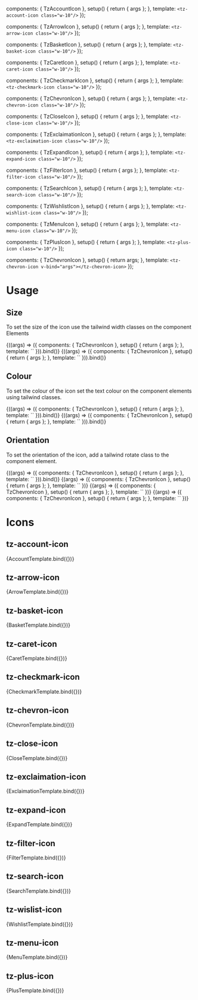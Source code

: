 

<Meta title="Elements/Icons" component={TzAccountIcon} />

  components: { TzAccountIcon },
  setup() {
    return { args };
  },
  template: `<tz-account-icon class="w-10"/>`
});

  components: { TzArrowIcon },
  setup() {
    return { args };
  },
  template: `<tz-arrow-icon class="w-10"/>`
});

  components: { TzBasketIcon },
  setup() {
    return { args };
  },
  template: `<tz-basket-icon class="w-10"/>`
});

  components: { TzCaretIcon },
  setup() {
    return { args };
  },
  template: `<tz-caret-icon class="w-10"/>`
});

  components: { TzCheckmarkIcon },
  setup() {
    return { args };
  },
  template: `<tz-checkmark-icon class="w-10"/>`
});

  components: { TzChevronIcon },
  setup() {
    return { args };
  },
  template: `<tz-chevron-icon class="w-10"/>`
});

  components: { TzCloseIcon },
  setup() {
    return { args };
  },
  template: `<tz-close-icon class="w-10"/>`
});

  components: { TzExclaimationIcon },
  setup() {
    return { args };
  },
  template: `<tz-exclaimation-icon class="w-10"/>`
});

  components: { TzExpandIcon },
  setup() {
    return { args };
  },
  template: `<tz-expand-icon class="w-10"/>`
});

  components: { TzFilterIcon },
  setup() {
    return { args };
  },
  template: `<tz-filter-icon class="w-10"/>`
});

  components: { TzSearchIcon },
  setup() {
    return { args };
  },
  template: `<tz-search-icon class="w-10"/>`
});

  components: { TzWishlistIcon },
  setup() {
    return { args };
  },
  template: `<tz-wishlist-icon class="w-10"/>`
});

  components: { TzMenuIcon },
  setup() {
    return { args };
  },
  template: `<tz-menu-icon class="w-10"/>`
});

  components: { TzPlusIcon },
  setup() {
    return { args };
  },
  template: `<tz-plus-icon class="w-10"/>`
});

  components: { TzChevronIcon },
  setup() {
    return args;
  },
  template: `<tz-chevron-icon v-bind="args"></tz-chevron-icon>`
});

# Usage

## Size

To set the size of the icon use the tailwind width classes on the component Elements

<Canvas withSource="open">
  <Story name="size 5">
    {((args) => ({
      components: { TzChevronIcon },
      setup() {
        return { args };
      },
      template: `<tz-chevron-icon class="w-5"/>`
    })).bind()}
  </Story>
  <Story name="size 10">
    {((args) => ({
      components: { TzChevronIcon },
      setup() {
        return { args };
      },
      template: `<tz-chevron-icon class="w-10"/>`
    })).bind()}
  </Story>
</Canvas>

## Colour

To set the colour of the icon set the text colour on the component elements using tailwind classes.

<Canvas withSource="open">
  <Story name="color grey">
    {((args) => ({
      components: { TzChevronIcon },
      setup() {
        return { args };
      },
      template: `<tz-chevron-icon class="w-10 text-gray-400"/>`
    })).bind()}
  </Story>
  <Story name="colour primary">
    {((args) => ({
      components: { TzChevronIcon },
      setup() {
        return { args };
      },
      template: `<tz-chevron-icon class="w-10 text-primary"/>`
    })).bind()}
  </Story>
</Canvas>

## Orientation

To set the orientation of the icon, add a tailwind rotate class to the component element.

<Canvas withSource="open">
  <Story
    name="rotate 0"
    args={{
      class: 'w-10'
    }}
  >
    {((args) => ({
      components: { TzChevronIcon },
      setup() {
        return { args };
      },
      template: `<tz-chevron-icon class="w-10"/>`
    })).bind()}
  </Story>
  <Story name="rotate 90">
    {(args) => ({
      components: { TzChevronIcon },
      setup() {
        return { args };
      },
      template: `<tz-chevron-icon class="w-10 rotate-90"/>`
    })}
  </Story>
  <Story name="rotate 180">
    {(args) => ({
      components: { TzChevronIcon },
      setup() {
        return { args };
      },
      template: `<tz-chevron-icon class="w-10 rotate-180"/>`
    })}
  </Story>
  <Story name="rotate 270">
    {(args) => ({
      components: { TzChevronIcon },
      setup() {
        return { args };
      },
      template: `<tz-chevron-icon class="w-10 -rotate-90"/>`
    })}
  </Story>
</Canvas>

# Icons

## tz-account-icon

<Canvas>
  <Story name="Account">{AccountTemplate.bind({})}</Story>
</Canvas>

## tz-arrow-icon

<Canvas>
  <Story name="Arrow">{ArrowTemplate.bind({})}</Story>
</Canvas>

## tz-basket-icon

<Canvas>
  <Story name="Basket">{BasketTemplate.bind({})}</Story>
</Canvas>

## tz-caret-icon

<Canvas>
  <Story name="Caret">{CaretTemplate.bind({})}</Story>
</Canvas>

## tz-checkmark-icon

<Canvas>
  <Story name="Checkmark">{CheckmarkTemplate.bind({})}</Story>
</Canvas>

## tz-chevron-icon

<Canvas>
  <Story name="Chevron">{ChevronTemplate.bind({})}</Story>
</Canvas>

## tz-close-icon

<Canvas>
  <Story name="Close">{CloseTemplate.bind({})}</Story>
</Canvas>

## tz-exclaimation-icon

<Canvas>
  <Story name="Exclaimation">{ExclaimationTemplate.bind({})}</Story>
</Canvas>

## tz-expand-icon

<Canvas>
  <Story name="Expand">{ExpandTemplate.bind({})}</Story>
</Canvas>

## tz-filter-icon

<Canvas>
  <Story name="Filter">{FilterTemplate.bind({})}</Story>
</Canvas>

## tz-search-icon

<Canvas>
  <Story name="Search">{SearchTemplate.bind({})}</Story>
</Canvas>

## tz-wislist-icon

<Canvas>
  <Story name="Wishlist">{WishlistTemplate.bind({})}</Story>
</Canvas>

## tz-menu-icon

<Canvas>
  <Story name="Menu">{MenuTemplate.bind({})}</Story>
</Canvas>

## tz-plus-icon

<Canvas>
  <Story name="Plus">{PlusTemplate.bind({})}</Story>
</Canvas>
